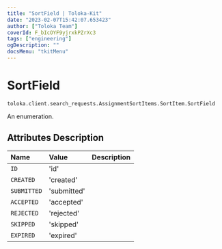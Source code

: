 ```yaml
---
title: "SortField | Toloka-Kit"
date: "2023-02-07T15:42:07.653423"
author: ["Toloka Team"]
coverId: F_bIcOYF9yjrxkPZrXc3
tags: ["engineering"]
ogDescription: ""
docsMenu: "tkitMenu"
---
```


# SortField
`toloka.client.search_requests.AssignmentSortItems.SortItem.SortField`

An enumeration.

## Attributes Description

| Name | Value | Description |
| :------| :-----------| :----------| 
`ID`|'id'|
`CREATED`|'created'|
`SUBMITTED`|'submitted'|
`ACCEPTED`|'accepted'|
`REJECTED`|'rejected'|
`SKIPPED`|'skipped'|
`EXPIRED`|'expired'|